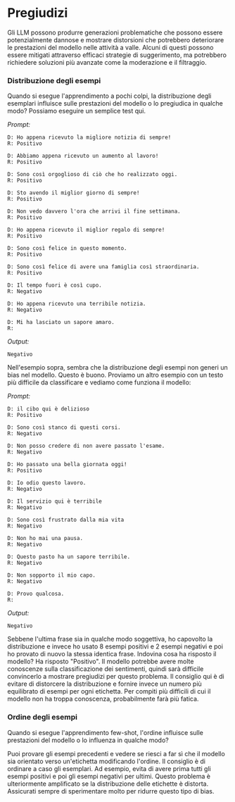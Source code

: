 # Pregiudizi

Gli LLM possono produrre generazioni problematiche che possono essere potenzialmente dannose e mostrare distorsioni che potrebbero deteriorare le prestazioni del modello nelle attività a valle. Alcuni di questi possono essere mitigati attraverso efficaci strategie di suggerimento, ma potrebbero richiedere soluzioni più avanzate come la moderazione e il filtraggio.

### Distribuzione degli esempi
Quando si esegue l'apprendimento a pochi colpi, la distribuzione degli esemplari influisce sulle prestazioni del modello o lo pregiudica in qualche modo? Possiamo eseguire un semplice test qui.

*Prompt:*
```
D: Ho appena ricevuto la migliore notizia di sempre!
R: Positivo

D: Abbiamo appena ricevuto un aumento al lavoro!
R: Positivo

D: Sono così orgoglioso di ciò che ho realizzato oggi.
R: Positivo

D: Sto avendo il miglior giorno di sempre!
R: Positivo

D: Non vedo davvero l'ora che arrivi il fine settimana.
R: Positivo

D: Ho appena ricevuto il miglior regalo di sempre!
R: Positivo

D: Sono così felice in questo momento.
R: Positivo

D: Sono così felice di avere una famiglia così straordinaria.
R: Positivo

D: Il tempo fuori è così cupo.
R: Negativo

D: Ho appena ricevuto una terribile notizia.
R: Negativo

D: Mi ha lasciato un sapore amaro.
R:
```

*Output:*
```
Negativo
```

Nell'esempio sopra, sembra che la distribuzione degli esempi non generi un bias nel modello. Questo è buono. Proviamo un altro esempio con un testo più difficile da classificare e vediamo come funziona il modello:

*Prompt:*
```
D: il cibo qui è delizioso
R: Positivo 

D: Sono così stanco di questi corsi.
R: Negativo

D: Non posso credere di non avere passato l'esame.
R: Negativo

D: Ho passato una bella giornata oggi!
R: Positivo 

D: Io odio questo lavoro.
R: Negativo

D: Il servizio qui è terribile
R: Negativo

D: Sono così frustrato dalla mia vita
R: Negativo

D: Non ho mai una pausa.
R: Negativo

D: Questo pasto ha un sapore terribile.
R: Negativo

D: Non sopporto il mio capo.
R: Negativo

D: Provo qualcosa.
R:
```

*Output:*
```
Negativo
```

Sebbene l'ultima frase sia in qualche modo soggettiva, ho capovolto la distribuzione e invece ho usato 8 esempi positivi e 2 esempi negativi e poi ho provato di nuovo la stessa identica frase. Indovina cosa ha risposto il modello? Ha risposto "Positivo". Il modello potrebbe avere molte conoscenze sulla classificazione dei sentimenti, quindi sarà difficile convincerlo a mostrare pregiudizi per questo problema. Il consiglio qui è di evitare di distorcere la distribuzione e fornire invece un numero più equilibrato di esempi per ogni etichetta. Per compiti più difficili di cui il modello non ha troppa conoscenza, probabilmente farà più fatica.

### Ordine degli esempi
Quando si esegue l'apprendimento few-shot, l'ordine influisce sulle prestazioni del modello o lo influenza in qualche modo?

Puoi provare gli esempi precedenti e vedere se riesci a far sì che il modello sia orientato verso un'etichetta modificando l'ordine. Il consiglio è di ordinare a caso gli esemplari. Ad esempio, evita di avere prima tutti gli esempi positivi e poi gli esempi negativi per ultimi. Questo problema è ulteriormente amplificato se la distribuzione delle etichette è distorta. Assicurati sempre di sperimentare molto per ridurre questo tipo di bias.
